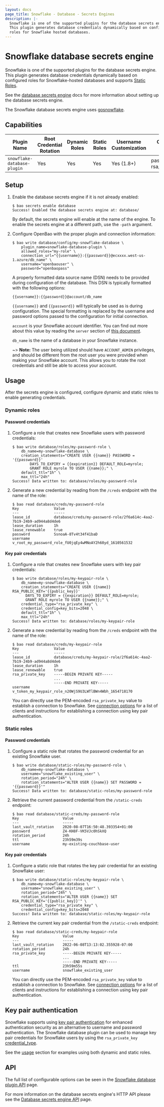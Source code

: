 ```yaml
---
layout: docs
page_title: Snowflake - Database - Secrets Engines
description: |-
  Snowflake is one of the supported plugins for the database secrets engine.
  This plugin generates database credentials dynamically based on configured
  roles for Snowflake hosted databases.
---
```


# Snowflake database secrets engine

Snowflake is one of the supported plugins for the database secrets engine. This plugin
generates database credentials dynamically based on configured roles for Snowflake-hosted
databases and supports [Static Roles](/vault/docs/secrets/databases#static-roles).

See the [database secrets engine](/vault/docs/secrets/databases) docs for
more information about setting up the database secrets engine.

The Snowflake database secrets engine uses
[gosnowflake](https://pkg.go.dev/github.com/snowflakedb/gosnowflake).

## Capabilities

| Plugin Name                 | Root Credential Rotation | Dynamic Roles | Static Roles | Username Customization | Credential Types          |
| --------------------------- | ------------------------ | ------------- | ------------ | ---------------------- |---------------------------|
| `snowflake-database-plugin` | Yes                      | Yes           | Yes          | Yes (1.8+)             | password, rsa_private_key |

## Setup

1.  Enable the database secrets engine if it is not already enabled:

    ```shell-session
    $ bao secrets enable database
    Success! Enabled the database secrets engine at: database/
    ```

    By default, the secrets engine will enable at the name of the engine. To
    enable the secrets engine at a different path, use the `-path` argument.

1.  Configure OpenBao with the proper plugin and connection information:

    ```shell-session
    $ bao write database/config/my-snowflake-database \
        plugin_name=snowflake-database-plugin \
        allowed_roles="my-role" \
        connection_url="{{username}}:{{password}}@ecxxxx.west-us-1.azure/db_name" \
        username="openbaouser" \
        password="openbaopass"
    ```

    A properly formatted data source name (DSN) needs to be provided during configuration of the
    database. This DSN is typically formatted with the following options:

    ```shell-session
    {{username}}:{{password}}@account/db_name
    ```

    `{{username}}` and `{{password}}` will typically be used as is during configuration. The
    special formatting is replaced by the username and password options passed to the configuration
    for initial connection.

    `account` is your Snowflake account identifier. You can find out more about this value by reading
    the `server` section of
    [this document](https://docs.snowflake.com/en/user-guide/odbc-parameters.html#connection-parameters).

    `db_name` is the name of a database in your Snowflake instance.

    ~> **Note:** The user being utilized should have `ACCOUNT_ADMIN` privileges, and should be different
    from the root user you were provided when making your Snowflake account. This allows you to rotate
    the root credentials and still be able to access your account.

## Usage

After the secrets engine is configured, configure dynamic and static roles to
enable generating credentials.

### Dynamic roles

#### Password credentials

1.  Configure a role that creates new Snowflake users with password credentials:

    ```shell-session
    $ bao write database/roles/my-password-role \
        db_name=my-snowflake-database \
        creation_statements="CREATE USER {{name}} PASSWORD = '{{password}}'
            DAYS_TO_EXPIRY = {{expiration}} DEFAULT_ROLE=myrole;
            GRANT ROLE myrole TO USER {{name}};" \
        default_ttl="1h" \
        max_ttl="24h"
    Success! Data written to: database/roles/my-password-role
    ```

1.  Generate a new credential by reading from the `/creds` endpoint with the name
    of the role:

    ```shell-session
    $ bao read database/creds/my-password-role
    Key                Value
    ---                -----
    lease_id           database/creds/my-password-role/2f6a614c-4aa2-7b19-24b9-ad944a8d4de6
    lease_duration     1h
    lease_renewable    true
    password           SsnoaA-8Tv4t34f41baD
    username           v_root_my_password_role_fU0jqEy4wMNoAY2h60yd_1610561532
    ```

#### Key pair credentials

1. Configure a role that creates new Snowflake users with key pair credentials:

    ```shell-session
    $ bao write database/roles/my-keypair-role \
        db_name=my-snowflake-database \
        creation_statements="CREATE USER {{name}} RSA_PUBLIC_KEY='{{public_key}}'
          DAYS_TO_EXPIRY = {{expiration}} DEFAULT_ROLE=myrole;
          GRANT ROLE myrole TO USER {{name}};" \
        credential_type="rsa_private_key" \
        credential_config=key_bits=2048 \
        default_ttl="1h" \
        max_ttl="24h"
    Success! Data written to: database/roles/my-keypair-role
    ```

1.  Generate a new credential by reading from the `/creds` endpoint with the name
    of the role:

    ```shell-session
    $ bao read database/creds/my-keypair-role
    Key                Value
    ---                -----
    lease_id           database/creds/my-keypair-role/2f6a614c-4aa2-7b19-24b9-ad944a8d4de6
    lease_duration     1h
    lease_renewable    true
    rsa_private_key    -----BEGIN PRIVATE KEY-----
                       ...
                       -----END PRIVATE KEY-----
    username           v_token_my_keypair_role_n20WjS9U3LWTlBWn4Wbh_1654718170
    ```

    You can directly use the PEM-encoded `rsa_private_key` value to establish a connection
    to Snowflake. See [connection options](https://docs.snowflake.com/en/user-guide/key-pair-auth.html#step-6-configure-the-snowflake-client-to-use-key-pair-authentication)
    for a list of clients and instructions for establishing a connection using key pair
    authentication.

### Static roles

#### Password credentials

1. Configure a static role that rotates the password credential for an existing Snowflake user.

    ```shell-session
    $ bao write database/static-roles/my-password-role \
        db_name=my-snowflake-database \
        username="snowflake_existing_user" \
        rotation_period="24h" \
        rotation_statements="ALTER USER {{name}} SET PASSWORD = '{{password}}'"
    Success! Data written to: database/static-roles/my-password-role
    ```

1.  Retrieve the current password credential from the `/static-creds` endpoint:

    ```shell-session
    $ bao read database/static-creds/my-password-role
    Key                    Value
    ---                    -----
    last_vault_rotation    2020-08-07T16:50:48.393354+01:00
    password               Z4-KH8F-VK5VJc0hSkXQ
    rotation_period        24h
    ttl                    23h59m39s
    username               my-existing-couchbase-user
    ```

#### Key pair credentials

1. Configure a static role that rotates the key pair credential for an existing Snowflake user:

    ```shell-session
    $ bao write database/static-roles/my-keypair-role \
        db_name=my-snowflake-database \
        username="snowflake_existing_user" \
        rotation_period="24h" \
        rotation_statements="ALTER USER {{name}} SET RSA_PUBLIC_KEY='{{public_key}}'" \
        credential_type="rsa_private_key" \
        credential_config=key_bits=2048
    Success! Data written to: database/static-roles/my-keypair-role
    ```

1.  Retrieve the current key pair credential from the `/static-creds` endpoint:

    ```shell-session
    $ bao read database/static-creds/my-keypair-role
    Key                    Value
    ---                    -----
    last_vault_rotation    2022-06-08T13:13:02.355928-07:00
    rotation_period        24h
    rsa_private_key        -----BEGIN PRIVATE KEY-----
                           ...
                           -----END PRIVATE KEY-----
    ttl                    23h59m55s
    username               snowflake_existing_user
    ```

    You can directly use the PEM-encoded `rsa_private_key` value to establish a connection
    to Snowflake. See [connection options](https://docs.snowflake.com/en/user-guide/key-pair-auth.html#step-6-configure-the-snowflake-client-to-use-key-pair-authentication)
    for a list of clients and instructions for establishing a connection using key pair
    authentication.

## Key pair authentication

Snowflake supports using [key pair authentication](https://docs.snowflake.com/en/user-guide/key-pair-auth.html)
for enhanced authentication security as an alternative to username and password authentication.
The Snowflake database plugin can be used to manage key pair credentials for Snowflake users
by using the `rsa_private_key` [credential_type](/vault/api-docs/secret/databases#credential_type).

See the [usage](/vault/docs/secrets/databases/snowflake#usage) section for examples using both
dynamic and static roles.

## API

The full list of configurable options can be seen in the [Snowflake database
plugin API](/vault/api-docs/secret/databases/snowflake) page.

For more information on the database secrets engine's HTTP API please see the
[Database secrets engine API](/vault/api-docs/secret/databases) page.
